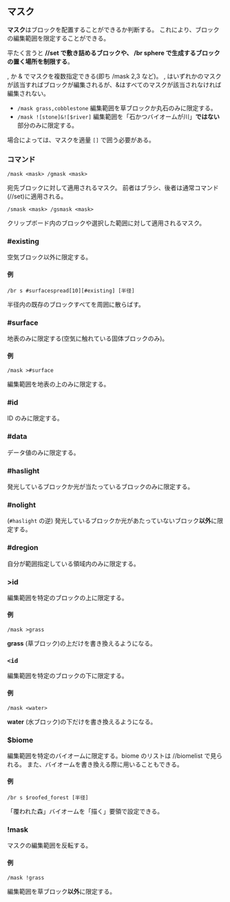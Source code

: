 ## マスク

**マスク**はブロックを配置することができるか判断する。
これにより、ブロックの編集範囲を限定することができる。

平たく言うと **//set で敷き詰めるブロックや、 /br sphere で生成するブロックの置く場所を制限する**。

, か & でマスクを複数指定できる(即ち /mask 2,3 など)。
, はいずれかのマスクが該当すればブロックが編集されるが、&はすべてのマスクが該当されなければ編集されない。

- `/mask grass,cobblestone`
  編集範囲を草ブロックか丸石のみに限定する。
- `/mask ![stone]&![$river]`
  編集範囲を「石かつバイオームが川」**ではない**部分のみに限定する。

場合によっては、マスクを適量 `[]` で囲う必要がある。

### コマンド

```command
/mask <mask> /gmask <mask>
```

宛先ブロックに対して適用されるマスク。
前者はブラシ、後者は通常コマンド(//set)に適用される。

```command
/smask <mask> /gsmask <mask>
```

クリップボード内のブロックや選択した範囲に対して適用されるマスク。

### #existing

空気ブロック以外に限定する。

#### 例

```command
/br s #surfacespread[10][#existing] [半径]
```

半径内の既存のブロックすべてを周囲に散らばす。

### #surface

地表のみに限定する(空気に触れている固体ブロックのみ)。

#### 例

```command
/mask >#surface
```

編集範囲を地表の上のみに限定する。

### #id

ID のみに限定する。

### #data

データ値のみに限定する。

### #haslight

発光しているブロックか光が当たっているブロックのみに限定する。

### #nolight

(`#haslight` の逆)
発光しているブロックか光があたっていないブロック**以外**に限定する。

### #dregion

自分が範囲指定している領域内のみに限定する。

### >id

編集範囲を特定のブロックの上に限定する。

#### 例

```command
/mask >grass
```

**grass** (草ブロック)の上だけを書き換えるようになる。

### `<id`

編集範囲を特定のブロックの下に限定する。

#### 例

```command
/mask <water>
```

**water** (水ブロック)の下だけを書き換えるようになる。

### $biome

編集範囲を特定のバイオームに限定する。biome のリストは //biomelist で見られる。
また、バイオームを書き換える際に用いることもできる。

#### 例

```command
/br s $roofed_forest [半径]
```

「覆われた森」バイオームを「描く」要領で設定できる。

### !mask

マスクの編集範囲を反転する。

#### 例

```command
/mask !grass
```

編集範囲を草ブロック**以外**に限定する。
